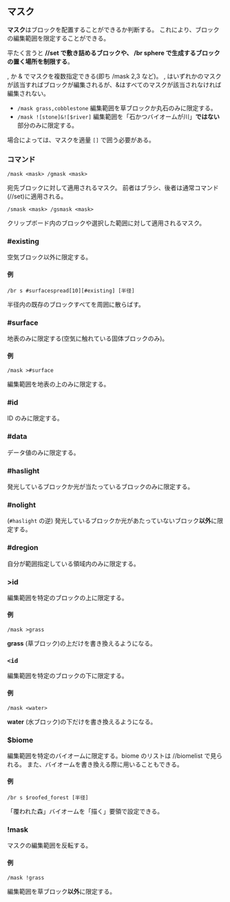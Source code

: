 ## マスク

**マスク**はブロックを配置することができるか判断する。
これにより、ブロックの編集範囲を限定することができる。

平たく言うと **//set で敷き詰めるブロックや、 /br sphere で生成するブロックの置く場所を制限する**。

, か & でマスクを複数指定できる(即ち /mask 2,3 など)。
, はいずれかのマスクが該当すればブロックが編集されるが、&はすべてのマスクが該当されなければ編集されない。

- `/mask grass,cobblestone`
  編集範囲を草ブロックか丸石のみに限定する。
- `/mask ![stone]&![$river]`
  編集範囲を「石かつバイオームが川」**ではない**部分のみに限定する。

場合によっては、マスクを適量 `[]` で囲う必要がある。

### コマンド

```command
/mask <mask> /gmask <mask>
```

宛先ブロックに対して適用されるマスク。
前者はブラシ、後者は通常コマンド(//set)に適用される。

```command
/smask <mask> /gsmask <mask>
```

クリップボード内のブロックや選択した範囲に対して適用されるマスク。

### #existing

空気ブロック以外に限定する。

#### 例

```command
/br s #surfacespread[10][#existing] [半径]
```

半径内の既存のブロックすべてを周囲に散らばす。

### #surface

地表のみに限定する(空気に触れている固体ブロックのみ)。

#### 例

```command
/mask >#surface
```

編集範囲を地表の上のみに限定する。

### #id

ID のみに限定する。

### #data

データ値のみに限定する。

### #haslight

発光しているブロックか光が当たっているブロックのみに限定する。

### #nolight

(`#haslight` の逆)
発光しているブロックか光があたっていないブロック**以外**に限定する。

### #dregion

自分が範囲指定している領域内のみに限定する。

### >id

編集範囲を特定のブロックの上に限定する。

#### 例

```command
/mask >grass
```

**grass** (草ブロック)の上だけを書き換えるようになる。

### `<id`

編集範囲を特定のブロックの下に限定する。

#### 例

```command
/mask <water>
```

**water** (水ブロック)の下だけを書き換えるようになる。

### $biome

編集範囲を特定のバイオームに限定する。biome のリストは //biomelist で見られる。
また、バイオームを書き換える際に用いることもできる。

#### 例

```command
/br s $roofed_forest [半径]
```

「覆われた森」バイオームを「描く」要領で設定できる。

### !mask

マスクの編集範囲を反転する。

#### 例

```command
/mask !grass
```

編集範囲を草ブロック**以外**に限定する。
